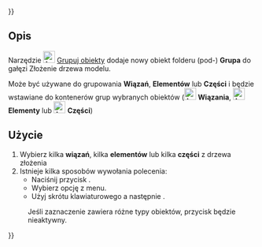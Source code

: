 {{UnfinishedDocu{{#translation:}}}}
<languages/>

{{Docnav/pl
|[[Assembly3_CreateAssembly/pl|Utwórz złożenie]]
|[[Assembly3_CreateElement/pl|Utwórz element]]
|[[Assembly3_Workbench/pl|środowisko pracy Assembly3]]
|IconL=Assembly_New_Assembly.svg
|IconR=Assembly_New_Element.svg
|IconC=Assembly3_workbench_icon.svg
}}

{{GuiCommand/pl
|Name=Assembly3 GroupObjects
|Name/pl=Assembly3: Grupuj obiekty
|Icon=Assembly_New_Group.svg
|MenuLocation=Assembly3 → Grupuj obiekty
|Workbenches=[[Assembly3_Workbench/pl|Assembly3]]
|Shortcut={{KEY|A}} {{KEY|Z}}
}}

<span id="Description"></span>
==Opis==

Narzędzie [[Image:Assembly_New_Group.svg‎‎|24px]] [[Assembly3_GroupObjects/pl|Grupuj obiekty]] dodaje nowy obiekt folderu (pod-) '''Grupa''' do gałęzi Złożenie drzewa modelu.

Może być używane do grupowania '''Wiązań''', '''Elementów''' lub '''Części''' i będzie wstawiane do kontenerów grup wybranych obiektów ([[Image:Assembly_Assembly_Constraints_Tree.svg|24px]] '''Wiązania''',  [[Image:Assembly_Assembly_Element_Tree.svg|24px]] '''Elementy''' lub [[Image:Assembly_Assembly_Part_Tree.svg|24px]] '''Części''')

<span id="Usage"></span>
==Użycie==

# Wybierz kilka '''wiązań''', kilka '''elementów''' lub kilka '''części''' z drzewa złożenia
# Istnieje kilka sposobów wywołania polecenia:
#* Naciśnij przycisk {{Button|[[Image:Assembly_New_Group.svg‎‎|16px]] [[Assembly3_GroupObjects/pl|Grupuj obiekty]]}}.
#* Wybierz opcję {{MenuCommand|Assembly3 → [[Image:Assembly_New_Group.svg‎‎|16px]] Grupuj obiekty}} z menu.
#* Użyj skrótu klawiaturowego {{KEY|A}} a następnie {{KEY|Z}}.

: Jeśli zaznaczenie zawiera różne typy obiektów, przycisk {{Button|[[Image:Assembly_New_Group.svg‎‎|16px]] [[Assembly3_GroupObjects/pl|Grupuj obiekty]]}} będzie nieaktywny.


{{Docnav/pl
|[[Assembly3_CreateAssembly/pl|Utwórz złożenie]]
|[[Assembly3_CreateElement/pl|Utwórz element]]
|[[Assembly3_Workbench/pl|środowisko pracy Assembly3]]
|IconL=Assembly_New_Assembly.svg
|IconR=Assembly_New_Element.svg
|IconC=Assembly3_workbench_icon.svg
}}

{{Userdocnavi{{#translation:}}}}